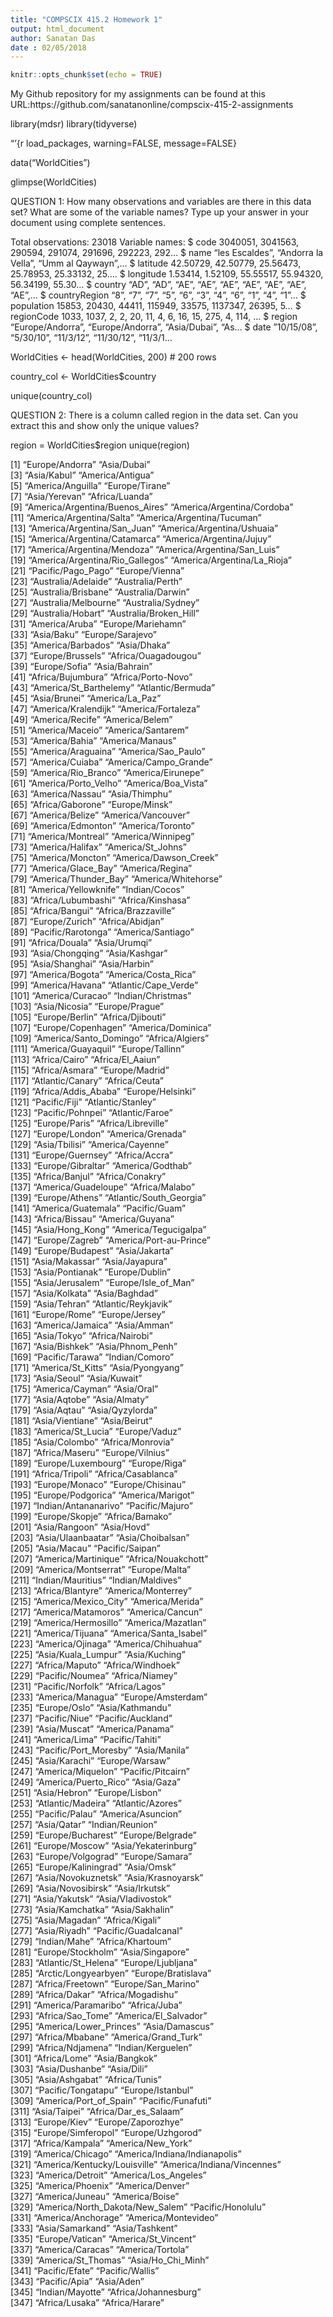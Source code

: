```yaml
---
title: "COMPSCIX 415.2 Homework 1"
output: html_document
author: Sanatan Das
date : 02/05/2018
---
```


```r
knitr::opts_chunk$set(echo = TRUE)
```
My Github repository for my assignments can be found at this URL:https://github.com/sanatanonline/compscix-415-2-assignments

library(mdsr)
library(tidyverse)

“‘{r load_packages, warning=FALSE, message=FALSE}

data("WorldCities")

glimpse(WorldCities)

QUESTION 1: How many observations and variables are there in this data set? What are
some of the variable names? Type up your answer in your document using complete sentences.

Total observations: 23018
Variable names: 
$ code          <int> 3040051, 3041563, 290594, 291074, 291696, 292223, 292...
$ name          <chr> "les Escaldes", "Andorra la Vella", "Umm al Qaywayn",...
$ latitude      <dbl> 42.50729, 42.50779, 25.56473, 25.78953, 25.33132, 25....
$ longitude     <dbl> 1.53414, 1.52109, 55.55517, 55.94320, 56.34199, 55.30...
$ country       <chr> "AD", "AD", "AE", "AE", "AE", "AE", "AE", "AE", "AE",...
$ countryRegion <chr> "8", "7", "7", "5", "6", "3", "4", "6", "1", "4", "1"...
$ population    <dbl> 15853, 20430, 44411, 115949, 33575, 1137347, 26395, 5...
$ regionCode    <int> 1033, 1037, 2, 2, 20, 11, 4, 6, 16, 15, 275, 4, 114, ...
$ region        <chr> "Europe/Andorra", "Europe/Andorra", "Asia/Dubai", "As...
$ date          <chr> "10/15/08", "5/30/10", "11/3/12", "11/30/12", "11/3/1...

WorldCities <- head(WorldCities, 200) # 200 rows

country_col <- WorldCities$country

unique(country_col)

QUESTION 2: There is a column called region in the data set. Can you extract this and show
only the unique values?

region = WorldCities$region
unique(region)

[1] "Europe/Andorra"                 "Asia/Dubai"                    
  [3] "Asia/Kabul"                     "America/Antigua"               
  [5] "America/Anguilla"               "Europe/Tirane"                 
  [7] "Asia/Yerevan"                   "Africa/Luanda"                 
  [9] "America/Argentina/Buenos_Aires" "America/Argentina/Cordoba"     
 [11] "America/Argentina/Salta"        "America/Argentina/Tucuman"     
 [13] "America/Argentina/San_Juan"     "America/Argentina/Ushuaia"     
 [15] "America/Argentina/Catamarca"    "America/Argentina/Jujuy"       
 [17] "America/Argentina/Mendoza"      "America/Argentina/San_Luis"    
 [19] "America/Argentina/Rio_Gallegos" "America/Argentina/La_Rioja"    
 [21] "Pacific/Pago_Pago"              "Europe/Vienna"                 
 [23] "Australia/Adelaide"             "Australia/Perth"               
 [25] "Australia/Brisbane"             "Australia/Darwin"              
 [27] "Australia/Melbourne"            "Australia/Sydney"              
 [29] "Australia/Hobart"               "Australia/Broken_Hill"         
 [31] "America/Aruba"                  "Europe/Mariehamn"              
 [33] "Asia/Baku"                      "Europe/Sarajevo"               
 [35] "America/Barbados"               "Asia/Dhaka"                    
 [37] "Europe/Brussels"                "Africa/Ouagadougou"            
 [39] "Europe/Sofia"                   "Asia/Bahrain"                  
 [41] "Africa/Bujumbura"               "Africa/Porto-Novo"             
 [43] "America/St_Barthelemy"          "Atlantic/Bermuda"              
 [45] "Asia/Brunei"                    "America/La_Paz"                
 [47] "America/Kralendijk"             "America/Fortaleza"             
 [49] "America/Recife"                 "America/Belem"                 
 [51] "America/Maceio"                 "America/Santarem"              
 [53] "America/Bahia"                  "America/Manaus"                
 [55] "America/Araguaina"              "America/Sao_Paulo"             
 [57] "America/Cuiaba"                 "America/Campo_Grande"          
 [59] "America/Rio_Branco"             "America/Eirunepe"              
 [61] "America/Porto_Velho"            "America/Boa_Vista"             
 [63] "America/Nassau"                 "Asia/Thimphu"                  
 [65] "Africa/Gaborone"                "Europe/Minsk"                  
 [67] "America/Belize"                 "America/Vancouver"             
 [69] "America/Edmonton"               "America/Toronto"               
 [71] "America/Montreal"               "America/Winnipeg"              
 [73] "America/Halifax"                "America/St_Johns"              
 [75] "America/Moncton"                "America/Dawson_Creek"          
 [77] "America/Glace_Bay"              "America/Regina"                
 [79] "America/Thunder_Bay"            "America/Whitehorse"            
 [81] "America/Yellowknife"            "Indian/Cocos"                  
 [83] "Africa/Lubumbashi"              "Africa/Kinshasa"               
 [85] "Africa/Bangui"                  "Africa/Brazzaville"            
 [87] "Europe/Zurich"                  "Africa/Abidjan"                
 [89] "Pacific/Rarotonga"              "America/Santiago"              
 [91] "Africa/Douala"                  "Asia/Urumqi"                   
 [93] "Asia/Chongqing"                 "Asia/Kashgar"                  
 [95] "Asia/Shanghai"                  "Asia/Harbin"                   
 [97] "America/Bogota"                 "America/Costa_Rica"            
 [99] "America/Havana"                 "Atlantic/Cape_Verde"           
[101] "America/Curacao"                "Indian/Christmas"              
[103] "Asia/Nicosia"                   "Europe/Prague"                 
[105] "Europe/Berlin"                  "Africa/Djibouti"               
[107] "Europe/Copenhagen"              "America/Dominica"              
[109] "America/Santo_Domingo"          "Africa/Algiers"                
[111] "America/Guayaquil"              "Europe/Tallinn"                
[113] "Africa/Cairo"                   "Africa/El_Aaiun"               
[115] "Africa/Asmara"                  "Europe/Madrid"                 
[117] "Atlantic/Canary"                "Africa/Ceuta"                  
[119] "Africa/Addis_Ababa"             "Europe/Helsinki"               
[121] "Pacific/Fiji"                   "Atlantic/Stanley"              
[123] "Pacific/Pohnpei"                "Atlantic/Faroe"                
[125] "Europe/Paris"                   "Africa/Libreville"             
[127] "Europe/London"                  "America/Grenada"               
[129] "Asia/Tbilisi"                   "America/Cayenne"               
[131] "Europe/Guernsey"                "Africa/Accra"                  
[133] "Europe/Gibraltar"               "America/Godthab"               
[135] "Africa/Banjul"                  "Africa/Conakry"                
[137] "America/Guadeloupe"             "Africa/Malabo"                 
[139] "Europe/Athens"                  "Atlantic/South_Georgia"        
[141] "America/Guatemala"              "Pacific/Guam"                  
[143] "Africa/Bissau"                  "America/Guyana"                
[145] "Asia/Hong_Kong"                 "America/Tegucigalpa"           
[147] "Europe/Zagreb"                  "America/Port-au-Prince"        
[149] "Europe/Budapest"                "Asia/Jakarta"                  
[151] "Asia/Makassar"                  "Asia/Jayapura"                 
[153] "Asia/Pontianak"                 "Europe/Dublin"                 
[155] "Asia/Jerusalem"                 "Europe/Isle_of_Man"            
[157] "Asia/Kolkata"                   "Asia/Baghdad"                  
[159] "Asia/Tehran"                    "Atlantic/Reykjavik"            
[161] "Europe/Rome"                    "Europe/Jersey"                 
[163] "America/Jamaica"                "Asia/Amman"                    
[165] "Asia/Tokyo"                     "Africa/Nairobi"                
[167] "Asia/Bishkek"                   "Asia/Phnom_Penh"               
[169] "Pacific/Tarawa"                 "Indian/Comoro"                 
[171] "America/St_Kitts"               "Asia/Pyongyang"                
[173] "Asia/Seoul"                     "Asia/Kuwait"                   
[175] "America/Cayman"                 "Asia/Oral"                     
[177] "Asia/Aqtobe"                    "Asia/Almaty"                   
[179] "Asia/Aqtau"                     "Asia/Qyzylorda"                
[181] "Asia/Vientiane"                 "Asia/Beirut"                   
[183] "America/St_Lucia"               "Europe/Vaduz"                  
[185] "Asia/Colombo"                   "Africa/Monrovia"               
[187] "Africa/Maseru"                  "Europe/Vilnius"                
[189] "Europe/Luxembourg"              "Europe/Riga"                   
[191] "Africa/Tripoli"                 "Africa/Casablanca"             
[193] "Europe/Monaco"                  "Europe/Chisinau"               
[195] "Europe/Podgorica"               "America/Marigot"               
[197] "Indian/Antananarivo"            "Pacific/Majuro"                
[199] "Europe/Skopje"                  "Africa/Bamako"                 
[201] "Asia/Rangoon"                   "Asia/Hovd"                     
[203] "Asia/Ulaanbaatar"               "Asia/Choibalsan"               
[205] "Asia/Macau"                     "Pacific/Saipan"                
[207] "America/Martinique"             "Africa/Nouakchott"             
[209] "America/Montserrat"             "Europe/Malta"                  
[211] "Indian/Mauritius"               "Indian/Maldives"               
[213] "Africa/Blantyre"                "America/Monterrey"             
[215] "America/Mexico_City"            "America/Merida"                
[217] "America/Matamoros"              "America/Cancun"                
[219] "America/Hermosillo"             "America/Mazatlan"              
[221] "America/Tijuana"                "America/Santa_Isabel"          
[223] "America/Ojinaga"                "America/Chihuahua"             
[225] "Asia/Kuala_Lumpur"              "Asia/Kuching"                  
[227] "Africa/Maputo"                  "Africa/Windhoek"               
[229] "Pacific/Noumea"                 "Africa/Niamey"                 
[231] "Pacific/Norfolk"                "Africa/Lagos"                  
[233] "America/Managua"                "Europe/Amsterdam"              
[235] "Europe/Oslo"                    "Asia/Kathmandu"                
[237] "Pacific/Niue"                   "Pacific/Auckland"              
[239] "Asia/Muscat"                    "America/Panama"                
[241] "America/Lima"                   "Pacific/Tahiti"                
[243] "Pacific/Port_Moresby"           "Asia/Manila"                   
[245] "Asia/Karachi"                   "Europe/Warsaw"                 
[247] "America/Miquelon"               "Pacific/Pitcairn"              
[249] "America/Puerto_Rico"            "Asia/Gaza"                     
[251] "Asia/Hebron"                    "Europe/Lisbon"                 
[253] "Atlantic/Madeira"               "Atlantic/Azores"               
[255] "Pacific/Palau"                  "America/Asuncion"              
[257] "Asia/Qatar"                     "Indian/Reunion"                
[259] "Europe/Bucharest"               "Europe/Belgrade"               
[261] "Europe/Moscow"                  "Asia/Yekaterinburg"            
[263] "Europe/Volgograd"               "Europe/Samara"                 
[265] "Europe/Kaliningrad"             "Asia/Omsk"                     
[267] "Asia/Novokuznetsk"              "Asia/Krasnoyarsk"              
[269] "Asia/Novosibirsk"               "Asia/Irkutsk"                  
[271] "Asia/Yakutsk"                   "Asia/Vladivostok"              
[273] "Asia/Kamchatka"                 "Asia/Sakhalin"                 
[275] "Asia/Magadan"                   "Africa/Kigali"                 
[277] "Asia/Riyadh"                    "Pacific/Guadalcanal"           
[279] "Indian/Mahe"                    "Africa/Khartoum"               
[281] "Europe/Stockholm"               "Asia/Singapore"                
[283] "Atlantic/St_Helena"             "Europe/Ljubljana"              
[285] "Arctic/Longyearbyen"            "Europe/Bratislava"             
[287] "Africa/Freetown"                "Europe/San_Marino"             
[289] "Africa/Dakar"                   "Africa/Mogadishu"              
[291] "America/Paramaribo"             "Africa/Juba"                   
[293] "Africa/Sao_Tome"                "America/El_Salvador"           
[295] "America/Lower_Princes"          "Asia/Damascus"                 
[297] "Africa/Mbabane"                 "America/Grand_Turk"            
[299] "Africa/Ndjamena"                "Indian/Kerguelen"              
[301] "Africa/Lome"                    "Asia/Bangkok"                  
[303] "Asia/Dushanbe"                  "Asia/Dili"                     
[305] "Asia/Ashgabat"                  "Africa/Tunis"                  
[307] "Pacific/Tongatapu"              "Europe/Istanbul"               
[309] "America/Port_of_Spain"          "Pacific/Funafuti"              
[311] "Asia/Taipei"                    "Africa/Dar_es_Salaam"          
[313] "Europe/Kiev"                    "Europe/Zaporozhye"             
[315] "Europe/Simferopol"              "Europe/Uzhgorod"               
[317] "Africa/Kampala"                 "America/New_York"              
[319] "America/Chicago"                "America/Indiana/Indianapolis"  
[321] "America/Kentucky/Louisville"    "America/Indiana/Vincennes"     
[323] "America/Detroit"                "America/Los_Angeles"           
[325] "America/Phoenix"                "America/Denver"                
[327] "America/Juneau"                 "America/Boise"                 
[329] "America/North_Dakota/New_Salem" "Pacific/Honolulu"              
[331] "America/Anchorage"              "America/Montevideo"            
[333] "Asia/Samarkand"                 "Asia/Tashkent"                 
[335] "Europe/Vatican"                 "America/St_Vincent"            
[337] "America/Caracas"                "America/Tortola"               
[339] "America/St_Thomas"              "Asia/Ho_Chi_Minh"              
[341] "Pacific/Efate"                  "Pacific/Wallis"                
[343] "Pacific/Apia"                   "Asia/Aden"                     
[345] "Indian/Mayotte"                 "Africa/Johannesburg"           
[347] "Africa/Lusaka"                  "Africa/Harare" 


